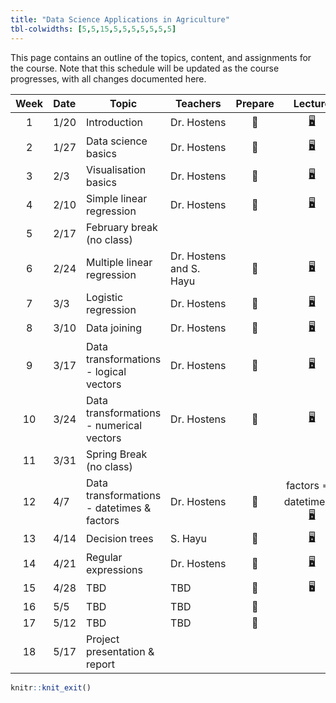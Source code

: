 ```yaml
---
title: "Data Science Applications in Agriculture"
tbl-colwidths: [5,5,15,5,5,5,5,5,5,5]
---
```


This page contains an outline of the topics, content, and assignments for the course. Note that this schedule will be updated as the course progresses, with all changes documented here.

::: column-screen-inset-right
| Week | Date | Topic | Teachers | Prepare | Lecture |
|:----------:|:-----------|------------|------------|:----------:|:----------:|
| 1 | 1/20 | Introduction | Dr. Hostens | 📖 | [🖥️](slides/lec-1.html) |
| 2 | 1/27 | Data science basics | Dr. Hostens | 📖 | [🖥️](slides/lec-2.html) |
| 3 | 2/3 | Visualisation basics | Dr. Hostens | 📖 | [🖥️](https://prezi.com/view/WqkTyXcILsWRmOvVBM1M/) |
| 4 | 2/10 | Simple linear regression | Dr. Hostens | 📖 | [🖥️](slides/lec-4.html) |
| 5 | 2/17 | February break (no class) |  |  |  |
| 6 | 2/24 | Multiple linear regression | Dr. Hostens and S. Hayu | 📖 | [🖥️](slides/lec-5.html) |
| 7 | 3/3 | Logistic regression | Dr. Hostens | 📖 | [🖥️](slides/lec-6.html) |
| 8 | 3/10 | Data joining | Dr. Hostens | 📖 | [🖥️](slides/lec-7.html) |
| 9 | 3/17 | Data transformations - logical vectors | Dr. Hostens | 📖 | [🖥️](slides/lec-8.html) |
| 10 | 3/24 | Data transformations - numerical vectors | Dr. Hostens | 📖 | [🖥️](slides/lec-9.html) |
| 11 | 3/31 | Spring Break (no class) |  |  |  |
| 12 | 4/7 | Data transformations - datetimes & factors | Dr. Hostens | 📖 | factors =\>[🖥️](slides/lec-10.html) datetimes=\> [🖥️](slides/lec-11.html) |
| 13 | 4/14 | Decision trees | S. Hayu | 📖 | [🖥️](slides/lec-12.html) |
| 14 | 4/21 | Regular expressions | Dr. Hostens | 📖 | [🖥️](slides/lec-13.html) |
| 15 | 4/28 | TBD | TBD | 📖 | 🖥️ |
| 16 | 5/5 | TBD | TBD | 📖 |  |
| 17 | 5/12 | TBD | TBD | 📖 |  |
| 18 | 5/17 | Project presentation & report |  |  |  |
:::

```r
knitr::knit_exit()
```
